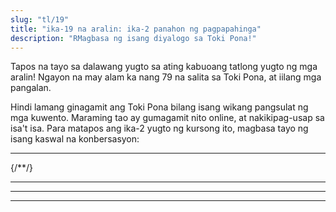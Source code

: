 ```yaml
---
slug: "tl/19"
title: "ika-19 na aralin: ika-2 panahon ng pagpapahinga"
description: "RMagbasa ng isang diyalogo sa Toki Pona!"
---
```



Tapos na tayo sa dalawang yugto sa ating kabuoang tatlong yugto ng mga aralin! Ngayon na may alam ka nang 79 na salita sa Toki Pona, at iilang mga pangalan.

Hindi lamang ginagamit ang Toki Pona bilang isang wikang pangsulat ng mga kuwento. Maraming tao ay gumagamit nito online, at nakikipag-usap sa isa't isa. Para matapos ang ika-2 yugto ng kursong ito, magbasa tayo ng isang kaswal na konbersasyon:

<Tabbed id="1">
  <Message right sl="toki" m="kamusta" />
  <Message left sl="toki a!" m="hii!" />
  <Message right sl="sina pilin ala pilin pona?" m="ok ka lang ba?" />
  <Message left sl="pilin ala" m="hindi :(" />
  <Message right sl="tan seme?" m="bakit?" />
  <Message left sl="mi o pali suli a" m="marami akong trabahong gagawin!" />
  <Message left sl="wawa mi li lili" m="at kulang ang enerhiya ko..." />
  <hr />
  <Message right sl="mi ken ala ken pana e pona?" m="puwede ko ba kitang tulungan?" />
  <Message left sl="ken a!" m="oo, sige!" />
  <Message left sl="o toki tawa mi" m="makipag-usap ka na lang sa akin!" />
  <Message right sl="pona" m="ok!" />
  <Message right sl="sina o pali seme?" m="anong uri ng trabaho ang kailangan mong gawin?" />
{/*<Message left sl="len mi mute li jaki" m="marami ng mga damit ko ay marumi" />*/}
  <Message left sl="ijo mute li lon supa mi" m="maraming bagay-bagay sa lamesa ko" />
  <Message left sl="poki lete mi li jo e ala" m="walang nasa ref ko" />
  <Message left sl="ilo lete mi li pakala" m="at sira ang aircon ko" />
  <Message right sl="a, sona!" m="ah, okay!" />
  <hr />
  <Message right sl="o lukin e supa sina lon open" m="tignan mo na muna ang lamesa mo, para magsimula" />
  <Message right sl="seme o weka tan supa?" m="ano ang kailangan mong alisin sa lamesa?" />
  <Message right sl="seme o awen?" m="ano ang kailangang manatili sa lamesa?" />
  <Message left sl="pona" m="ok." />
  <Message left sl="mi lukin e ijo mute" m="marami akong tinitignan" />
  <Message left sl="mi pana e ona tawa poki pona" m="itatabi ko na sa tamang lalagyan" />
  <Message left sl="supa li kama pona tawa lukin" m="maganda nang tignan ang lamesa" />
  <Message right sl="pona a!" m="mabuti naman!" />
  <hr />
  <Message right sl="sina jo ala e moku anu seme?" m="wala ka nang pagkain, no?" />
  <Message left sl="jo ala" m="wala :(" />
  <Message right sl="sina jo ala jo e mani?" m="may pera ka ba?" />
  <Message left sl="jo" m="meron" />
  <Message right sl="pona" m="mabuti naman!" />
  <Message right sl="o tawa esun" m="pumunta ka sa palengke" />
  <Message left sl="mi tawa" m="pupunta na ako" />
  <hr />
  <Message left sl="mi kama jo e moku" m="may nakuha na akong pagkain" />
  <Message right sl="wawa" m="ay wow!" />
  <Message left sl="tomo mi li awen seli a" m="ah, mainit pa rin ang kuwarto ko" />
  <Message right sl="sina ken ala ken pona e ilo?" m="kaya mo bang ayusin yung aircon?" />
  <Message left sl="ken ala" m="hindi!" />
  <Message right sl="ike a" m="ay hala!" />
  <Message right sl="o lon supa lape" m="humiga ka sa kama" />
  <Message right sl="o kepeken ala len" m="huwag ka gumamit ng kumot" />
  <Message left sl="a pona" m="ah, ok" />
  <Message left sl="pona o tawa sina" m="salamat" />
</Tabbed>
